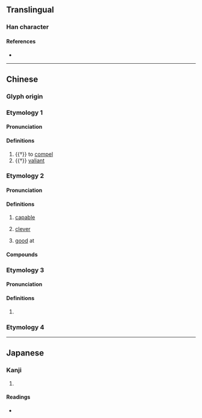 {{character info/new}}
==Translingual==

===Han character===
{{Han char|rn=19|rad=力|as=11|sn=13|four=|canj=NIKS|ids=⿱強力}}

====References====
* {{Han ref|kx=0149.080|dkj=02425|dj=0337.010|hdz=10379.100|uh=52E5|ud=21221}}

----

==Chinese==

===Glyph origin===
{{Han etym}}

===Etymology 1===
{{zh-forms|alt=𠣃,𠣀}}

====Pronunciation====
{{zh-pron
|m=qiǎng
|mc=y
|oc=y
|cat=v,a
}}

====Definitions====
{{zh-hanzi}}

# {{†}} to [[compel]]
# {{†}} [[valiant]]

===Etymology 2===
{{zh-forms|alt=強}}

====Pronunciation====
{{zh-pron
|mn=khiàng
|mn-t=kiang3
|cat=a
}}

====Definitions====
{{zh-hanzi}}

# {{lb|zh|Hokkien|sometimes|disapproving}} [[capable]]
# {{lb|zh|Teochew}} [[clever]]
# {{lb|zh|Teochew}} [[good]] at

====Compounds====
{{zh-der|勥跤}}

===Etymology 3===
{{zh-forms}}

====Pronunciation====
{{zh-pron
|m=jiǎng
|cat=syllable
}}

====Definitions====
{{zh-hanzi}}

# {{zh-only|㔝勥}}

===Etymology 4===
{{zh-see|犟|v|[[stubborn]]}}

----

==Japanese==

===Kanji===
{{ja-kanji|grade=|rs=力11}}

# {{rfdef|ja|sort=力11}}

====Readings====
* {{ja-readings|on=[[きょう]] (kyō), [[ごう]] (gō)|kun=[[せまる]] (semaru), [[つとめる]] (tsutomeru)}}